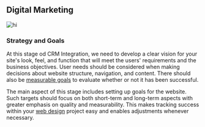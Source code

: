 ## Digital Marketing

![hi](/assets/services/mobile-app-development/home.png)

### Strategy and Goals

At this stage od CRM Integration, we need to develop a clear vision for your site's look, feel, and function that will meet the users' requirements and the business objectives. User needs should be considered when making decisions about website structure, navigation, and content. There should also be [measurable goals](https://webflow.com/blog/the-modern-web-design-process-setting-goals) to evaluate whether or not it has been successful.

The main aspect of this stage includes setting up goals for the website. Such targets should focus on both short-term and long-term aspects with greater emphasis on quality and measurability. This makes tracking success within your [web design](https://clay.global/blog/web-design-guide) project easy and enables adjustments whenever necessary.
